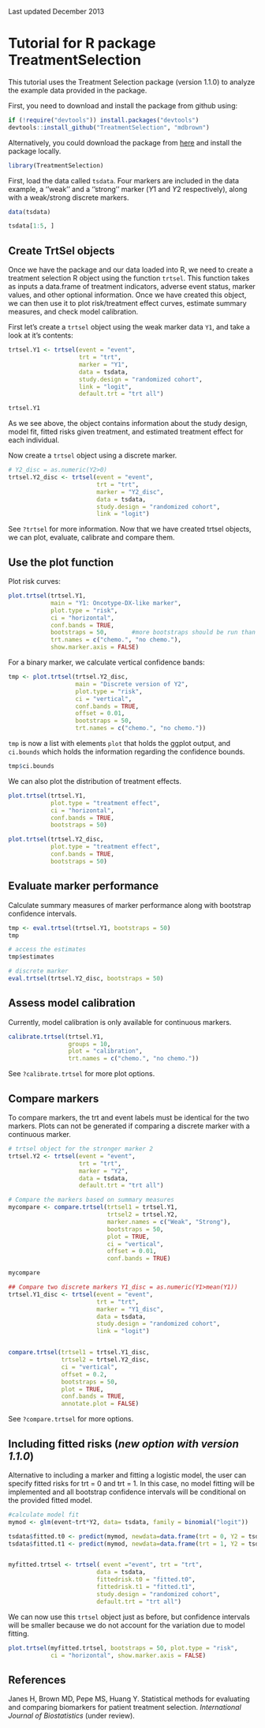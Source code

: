 Last updated December 2013

Tutorial for R package TreatmentSelection 
========================================================

This tutorial uses the Treatment Selection package (version 1.1.0) to analyze the example data provided in the package.


First, you need to download and install the package from github using:


```r
if (!require("devtools")) install.packages("devtools")
devtools::install_github("TreatmentSelection", "mdbrown")
```

Alternatively, you could download the package from [here](http://mdbrown.github.io/TreatmentSelection/) and install the package locally. 

```r
library(TreatmentSelection)
```

First, load the data called `tsdata`. Four markers are included in the data example, a ''weak'' and a ''strong'' marker ($Y1$ and $Y2$ respectively), along with a weak/strong discrete markers. 

```r
data(tsdata)

tsdata[1:5, ]
```

Create TrtSel objects
-------------------------

Once we have the package and our data loaded into R, we need to create a treatment selection R object using the function `trtsel`. This function takes as inputs a data.frame of treatment indicators, adverse event status, marker values, and other optional information. Once we have created this object, we can then use it to plot risk/treatment effect curves, estimate summary measures, and check model calibration. 

First let's create a `trtsel` object using the weak marker data `Y1`, and take a look at it's contents:


```r
trtsel.Y1 <- trtsel(event = "event", 
                    trt = "trt", 
                    marker = "Y1", 
                    data = tsdata, 
                    study.design = "randomized cohort", 
                    link = "logit", 
                    default.trt = "trt all")

trtsel.Y1
```


As we see above, the object contains information about the study design, model fit, fitted risks given treatment, and estimated treatment effect for each individual. 

Now create a `trtsel` object using a discrete marker. 

```r
# Y2_disc = as.numeric(Y2>0)
trtsel.Y2_disc <- trtsel(event = "event", 
                         trt = "trt", 
                         marker = "Y2_disc", 
                         data = tsdata, 
                         study.design = "randomized cohort", 
                         link = "logit")
```


See `?trtsel` for more information. Now that we have created trtsel objects, we can plot, evaluate, calibrate and compare them. 

Use the plot function
--------------------------

Plot risk curves:

```r
plot.trtsel(trtsel.Y1, 
            main = "Y1: Oncotype-DX-like marker", 
            plot.type = "risk", 
            ci = "horizontal", 
            conf.bands = TRUE, 
            bootstraps = 50,       #more bootstraps should be run than this in practice!
            trt.names = c("chemo.", "no chemo."), 
            show.marker.axis = FALSE)
```


For a binary marker, we calculate vertical confidence bands:


```r
tmp <- plot.trtsel(trtsel.Y2_disc,
                   main = "Discrete version of Y2", 
                   plot.type = "risk", 
                   ci = "vertical", 
                   conf.bands = TRUE, 
                   offset = 0.01, 
                   bootstraps = 50, 
                   trt.names = c("chemo.", "no chemo."))
```


`tmp` is now a list with elements `plot` that holds the ggplot output, and `ci.bounds` which holds the information regarding the confidence bounds. 


```r
tmp$ci.bounds
```


We can also plot the distribution of treatment effects. 


```r
plot.trtsel(trtsel.Y1, 
            plot.type = "treatment effect", 
            ci = "horizontal", 
            conf.bands = TRUE, 
            bootstraps = 50)
```

```r
plot.trtsel(trtsel.Y2_disc, 
            plot.type = "treatment effect", 
            conf.bands = TRUE, 
            bootstraps = 50)
```

Evaluate marker performance
----------------------------------
Calculate summary measures of marker performance along with bootstrap confidence intervals.

```r
tmp <- eval.trtsel(trtsel.Y1, bootstraps = 50)
tmp
```

```r
# access the estimates
tmp$estimates
```

```r
# discrete marker
eval.trtsel(trtsel.Y2_disc, bootstraps = 50)
```

Assess model calibration
--------------------------------------------

Currently, model calibration is only available for continuous markers. 


```r
calibrate.trtsel(trtsel.Y1, 
                 groups = 10, 
                 plot = "calibration", 
                 trt.names = c("chemo.", "no chemo."))
```

See `?calibrate.trtsel` for more plot options. 


Compare markers
---------------------------------------

To compare markers, the trt and event labels must be identical for the two markers. Plots can not be generated if comparing a discrete marker with a continuous marker. 


```r
# trtsel object for the stronger marker 2
trtsel.Y2 <- trtsel(event = "event", 
                    trt = "trt", 
                    marker = "Y2", 
                    data = tsdata, 
                    default.trt = "trt all")

# Compare the markers based on summary measures
mycompare <- compare.trtsel(trtsel1 = trtsel.Y1, 
                            trtsel2 = trtsel.Y2, 
                            marker.names = c("Weak", "Strong"), 
                            bootstraps = 50, 
                            plot = TRUE, 
                            ci = "vertical", 
                            offset = 0.01, 
                            conf.bands = TRUE)

mycompare
```


```r
## Compare two discrete markers Y1_disc = as.numeric(Y1>mean(Y1))
trtsel.Y1_disc <- trtsel(event = "event",
                         trt = "trt", 
                         marker = "Y1_disc", 
                         data = tsdata, 
                         study.design = "randomized cohort", 
                         link = "logit")


compare.trtsel(trtsel1 = trtsel.Y1_disc, 
               trtsel2 = trtsel.Y2_disc, 
               ci = "vertical", 
               offset = 0.2, 
               bootstraps = 50, 
               plot = TRUE, 
               conf.bands = TRUE, 
               annotate.plot = FALSE)
```

See `?compare.trtsel` for more options.

Including fitted risks (*new option with version 1.1.0*)
----------------------------
Alternative to including a marker and fitting a logistic model, the user can specify fitted risks for trt = 0 and trt = 1. In this case, no model fitting will be implemented and all bootstrap confidence intervals will be conditional on the provided fitted model. 

```r

#calculate model fit
mymod <- glm(event~trt*Y2, data= tsdata, family = binomial("logit"))

tsdata$fitted.t0 <- predict(mymod, newdata=data.frame(trt = 0, Y2 = tsdata$Y2), type = "response")
tsdata$fitted.t1 <- predict(mymod, newdata=data.frame(trt = 1, Y2 = tsdata$Y2), type = "response")


myfitted.trtsel <- trtsel( event ="event", trt = "trt",  
                         data = tsdata,
                         fittedrisk.t0 = "fitted.t0",
                         fittedrisk.t1 = "fitted.t1",
                         study.design = "randomized cohort", 
                         default.trt = "trt all")
```

We can now use this `trtsel` object just as before, but confidence intervals will be smaller because we do not account for the variation due to model fitting. 

```r
plot.trtsel(myfitted.trtsel, bootstraps = 50, plot.type = "risk",
            ci = "horizontal", show.marker.axis = FALSE)
```




References
------------------------
Janes H, Brown MD, Pepe MS, Huang Y. Statistical methods for evaluating and comparing biomarkers for patient treatment selection. *International Journal of Biostatistics* (under review).
